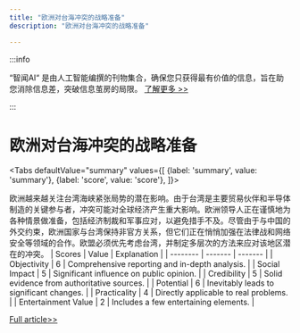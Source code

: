 ```yaml
---
title: "欧洲对台海冲突的战略准备"
description: "欧洲对台海冲突的战略准备"

---
```



:::info

“智闻AI“ 是由人工智能编撰的刊物集合，确保您只获得最有价值的信息，旨在助您消除信息差，突破信息茧房的局限。  [了解更多 >>](/)

:::

# 欧洲对台海冲突的战略准备


<Tabs
	defaultValue="summary"
	values={[
	{label: 'summary', value: 'summary'},
	{label: 'score', value: 'score'},
]}>
<TabItem value="summary">


欧洲越来越关注台湾海峡紧张局势的潜在影响。由于台湾是主要贸易伙伴和半导体制造的关键参与者，冲突可能对全球经济产生重大影响。欧洲领导人正在谨慎地为各种情景做准备，包括经济制裁和军事应对，以避免措手不及。尽管由于与中国的外交约束，欧洲国家与台湾保持非官方关系，但它们正在悄悄加强在法律战和网络安全等领域的合作。欧盟必须优先考虑台湾，并制定多层次的方法来应对该地区潜在的冲突。
</TabItem>
<TabItem value="score">
	| Scores     | Value   | Explanation |
	| -------- | ------- | ------- |
	| Objectivity  | 6    | Comprehensive reporting and in-depth analysis.    |
	| Social Impact | 5     | Significant influence on public opinion.    |
	| Credibility    | 5    | Solid evidence from authoritative sources.    |
	| Potential    | 6    | Inevitably leads to significant changes.    |
	| Practicality    | 4    | Directly applicable to real problems.    |
	| Entertainment Value    | 2    | Includes a few entertaining elements.    |
</TabItem>
</Tabs>

[Full article>>](https://asia.nikkei.com/Opinion/Europe-must-prepare-militarily-and-economically-for-a-Taiwan-war)
